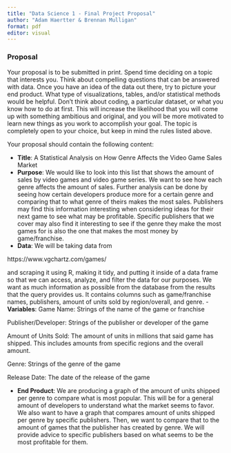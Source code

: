 ```yaml
---
title: "Data Science 1 - Final Project Proposal"
author: "Adam Haertter & Brennan Mulligan"
format: pdf
editor: visual
---
```


### Proposal

Your proposal is to be submitted in print. Spend time deciding on a topic that interests you. Think about compelling questions that can be answered with data. Once you have an idea of the data out there, try to picture your end product. What type of visualizations, tables, and/or statistical methods would be helpful. Don't think about coding, a particular dataset, or what you know how to do at first. This will increase the likelihood that you will come up with something ambitious and original, and you will be more motivated to learn new things as you work to accomplish your goal. The topic is completely open to your choice, but keep in mind the rules listed above.

Your proposal should contain the following content:

-   **Title**: A Statistical Analysis on How Genre Affects the Video Game Sales Market
-   **Purpose**: We would like to look into this list that shows the amount of sales by video games and video game series. We want to see how each genre affects the amount of sales. Further analysis can be done by seeing how certain developers produce more for a certain genre and comparing that to what genre of theirs makes the most sales. Publishers may find this information interesting when considering ideas for their next game to see what may be profitable. Specific publishers that we cover may also find it interesting to see if the genre they make the most games for is also the one that makes the most money by game/franchise. 
-   **Data**: We will be taking data from

https://www.vgchartz.com/games/

and scraping it using R, making it tidy, and putting it inside of a data frame so that we can access, analyze, and filter the data for our purposes. We want as much information as possible from the database from the results that the query provides us. It contains columns such as game/franchise names, publishers, amount of units sold by region/overall, and genre.
-   **Variables**: Game Name: Strings of the name of the game or franchise

Publisher/Developer: Strings of the publisher or developer of the game

Amount of Units Sold: The amount of units in millions that said game has shipped. This includes amounts from specific regions and the overall amount.

Genre: Strings of the genre of the game

Release Date: The date of the release of the game


-   **End Product**: We are producing a graph of the amount of units shipped per genre to compare what is most popular. This will be for a general amount of developers to understand what the market seems to favor. We also want to have a graph that compares amount of units shipped per genre by specific publishers. Then, we want to compare that to the amount of games that the publisher has created by genre. We will provide advice to specific publishers based on what seems to be the most profitable for them.
